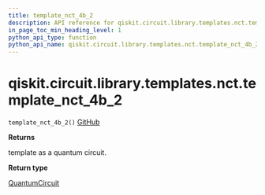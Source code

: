 ```yaml
---
title: template_nct_4b_2
description: API reference for qiskit.circuit.library.templates.nct.template_nct_4b_2
in_page_toc_min_heading_level: 1
python_api_type: function
python_api_name: qiskit.circuit.library.templates.nct.template_nct_4b_2
---
```


# qiskit.circuit.library.templates.nct.template\_nct\_4b\_2

<span id="qiskit.circuit.library.templates.nct.template_nct_4b_2" />

`template_nct_4b_2()` [GitHub](https://github.com/qiskit/qiskit/tree/stable/0.23/qiskit/circuit/library/templates/nct/template_nct_4b_2.py "view source code")

**Returns**

template as a quantum circuit.

**Return type**

[QuantumCircuit](qiskit.circuit.QuantumCircuit "qiskit.circuit.QuantumCircuit")

